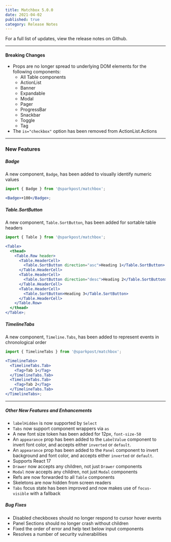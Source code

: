 ```yaml
---
title: Matchbox 5.0.0
date: 2021-04-02
published: true
category: Release Notes
---
```


For a full list of updates, <ExternalLink to="https://github.com/SparkPost/matchbox/releases/tag/v5.0.0">view the release notes on Github</ExternalLink>.

---

#### Breaking Changes

- Props are no longer spread to underlying DOM elements for the following components:
  - All Table components
  - ActionList
  - Banner
  - Expandable
  - Modal
  - Pager
  - ProgressBar
  - Snackbar
  - Toggle
  - Tag
- The `is="checkbox"` option has been removed from ActionList.Actions

---

### New Features

##### Badge

A new component, `Badge`, has been added to visually identify numeric values

```jsx
import { Badge } from '@sparkpost/matchbox';

<Badge>+100</Badge>;
```

##### Table.SortButton

A new component, `Table.SortButton`, has been added for sortable table headers

```jsx
import { Table } from '@sparkpost/matchbox';

<Table>
  <thead>
    <Table.Row header>
      <Table.HeaderCell>
        <Table.SortButton direction="asc">Heading 1</Table.SortButton>
      </Table.HeaderCell>
      <Table.HeaderCell>
        <Table.SortButton direction="desc">Heading 2</Table.SortButton>
      </Table.HeaderCell>
      <Table.HeaderCell>
        <Table.SortButton>Heading 3</Table.SortButton>
      </Table.HeaderCell>
    </Table.Row>
  </thead>
</Table>;
```

##### TimelineTabs

A new component, `Timeline.Tabs`, has been added to represent events in chronological order

```jsx
import { TimelineTabs } from '@sparkpost/matchbox';

<TimelineTabs>
  <TimelineTabs.Tab>
    <Tag>Tab 1</Tag>
  </TimelineTabs.Tab>
  <TimelineTabs.Tab>
    <Tag>Tab 2</Tag>
  </TimelineTabs.Tab>
</TimelineTabs>;
```

---

##### Other New Features and Enhancements

- `labelHidden` is now supported by `Select`
- `Tabs` now support component wrappers via `as`
- A new font size token has been added for 12px, `font-size-50`
- An `appearance` prop has been added to the `LabelValue` component to invert font color, and accepts either `inverted` or `default`.
- An `appearance` prop has been added to the `Panel` component to invert background and font color, and accepts either `inverted` or `default`.
- Supports React 17
- `Drawer` now accepts any children, not just `Drawer` components
- `Modal` now accepts any children, not just `Modal` components
- Refs are now forwarded to all `Table` components
- Skeletons are now hidden from screen readers
- `Tabs` focus state has been improved and now makes use of `focus-visible` with a fallback

##### Bug Fixes

- Disabled checkboxes should no longer respond to cursor hover events
- Panel Sections should no longer crash without children
- Fixed the order of error and help text below input components
- Resolves a number of security vulnerabilities

